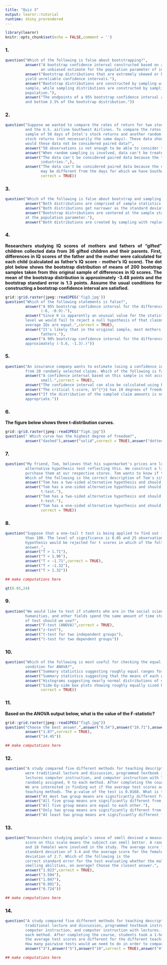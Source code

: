 ```yaml
---
title: "Quiz 3"
output: learnr::tutorial
runtime: shiny_prerendered
---
```


```r
library(learnr)
knitr::opts_chunk$set(echo = FALSE,comment = '')
```

<style>body{text-align: justify}</style>

### 1.

```r
question("Which of the following is false about bootstrapping?",
         answer("A bootstrap confidence interval constructed based on a biased sample will still yield 
                an unbiased estimate for the population parameter of interest.",correct = TRUE),
         answer("Bootstrap distributions that are extremely skewed or have isolated clumps of values may
         yield unreliable confidence intervals."),
         answer("Bootstrap distributions are constructed by sampling with replacement from the original 
         sample, while sampling distributions are constructed by sampling with replacement from the 
         population."),
         answer("The endpoints of a 95% bootstrap confidence interval are the cutoff values for the top 
         and bottom 2.5% of the bootstrap distribution."))
```

### 2.

```r
question("Suppose we wanted to compare the rates of return for two stocks: the technology company Intel 
         and the U.S. airline Southwest Airlines. To compare the rates of return, we take a random 
         sample of 50 days of Intel's stock returns and another random sample of 50 days for Southwest's
         stock returns (not necessarily the same days). These data should not be treated as paired. Why 
         would these data not be considered paired data?",
         answer("50 observations is not enough to be able to consider the data as paired."),
         answer("When random sampling is involved, data can't be treated as paired."),
         answer("The data can't be considered paired data because the two companies are in different
                industries.",),
         answer("The data can't be considered paired data because the days for which we have Intel data 
                may be different from the days for which we have Southwest Airlines data.",
                correct = TRUE))
```

### 3.

```r
question("Which of the following is false about bootstrap and sampling distributions?",
         answer("Both distributions are comprised of sample statistics."),
         answer("Both distributions get narrower as the standard deviation decreases."),
         answer("Bootstrap distributions are centered at the sample statistic, sampling distributions are centered
         at the population parameter."),
         answer("Both distributions are created by sampling with replacement from the population.",correct = TRUE))
```

### 4.

<b>Researchers studying IQ scores of mothers and fathers of "gifted" children collected data from 36 gifted
children and their parents. First, differences in IQ scores of the father and the mother were calculated for each
child (calculated as father's IQ score - mother's IQ score). The dot plot below shows the bootstrap distribution of
means of 200 bootstrap samples taken from this original sample of differences in IQ scores. The mean of the
bootstrap distribution is approximately -3.48 points and the bootstrap standard error is 1.3 points. Assume the
usual conditions for constructing a bootstrap confidence interval are satisfied. </b>

```r
grid::grid.raster(jpeg::readJPEG('fig3.jpg'))
question("Which of the following statements is false?",
         answer("A 95% bootstrap confidence interval for the difference in IQ scores is approximately 
                (-6, -0.9)."),
         answer("Since 0 is apparently an unusual value for the statistic, then at the 5% significance
         level we would fail to reject a null hypothesis of that claims that the fathers' and mothers' 
         average IQs are equal.",correct = TRUE),
         answer("It's likely that in the original sample, most mothers had higher IQ scores than the 
                fathers."),
         answer("A 90% bootstrap confidence interval for the difference in IQ scores would is 
         approximately (-5.6, -1.3).)"))
```

### 5.

```r
question("An insurance company wants to estimate (using a confidence interval) its average claim amount using data 
         from 20 randomly selected claims. Which of the following is false?",
         answer("A confidence interval based on this sample is not accurate since the sample size is 
                small.",correct = TRUE),
         answer("The confidence interval can also be calculated using bootstrapping."),
         answer("The critical t-score, $t^{*}$ has 19 degrees of freedom."),
         answer("If the distribution of the sampled claim amounts is not extremely skewed, a T interval is
         appropriate."))
```

### 6.

<b>The figure below shows three t-distribution curves.</b>

```r
grid::grid.raster(jpeg::readJPEG("fig4.jpg"))
question(" Which curve has the highest degree of freedom?",
         answer("dashed"),answer("solid",correct = TRUE),answer("dotted"))
```

### 7.

```r
question("My friend, Tom, believes that his supermarket's prices are lower than mine, and sets an 
         alternative hypothesis test reflecting this. We construct a list of 10 identical items and 
         purchase them at our respective stores. Tom wants to know if these data support his hypothesis.
         Which of the following is the correct description of Tom's situation?",
         answer("Tom has a two-sided alternative hypothesis and should do a paired t-test."),
         answer("Tom has a one-sided alternative hypothesis and should do an independent samples 
                t-test."),
         answer("Tom has a two-sided alternative hypothesis and should do an independent samples 
                t-test."),
         answer("Tom has a one-sided alternative hypothesis and should do a paired t-test.",
                correct = TRUE))
```

### 8.

```r
question("Suppose that a one-tail t test is being applied to find out if the population mean is less 
         than 100. The level of significance is 0.05 and 25 observations were sampled. The null 
         hypothesis would be rejected for t scores in which of the following regions? Choose the best 
         answer.",
         answer("T > 1.71"),
         answer("T < 1.96"),
         answer("T < −1.71",correct = TRUE),
         answer("T < −1.32"),
         answer("T > 1.32"))
```

```r
## make computations here

```

```r
qt(0.05,24)
```

### 9.

```r
question("We would like to test if students who are in the social sciences, natural sciences, arts & 
         humanities, and other fields spend the same amount of time studying for this course. What type
         of test should we use?",
         answer("F-test (ANOVA)",correct = TRUE),
         answer("z-test"),
         answer("t-test for two independent groups"),
         answer("t-test for two dependent groups"))
```

### 10.

```r
question("Which of the following is most useful for checking the equal variance across groups
         condition for ANOVA?",
         answer("Summary statistics suggesting roughly equal ranges for each group."),
         answer("Summary statistics suggesting that the means of each group are roughly equal."),
         answer("Histograms suggesting nearly normal distributions of data in each group."),
         answer("Side-by-side box plots showing roughly equally sized boxes for each group.",
                correct = TRUE))
```

### 11.

<b>Based on the ANOVA output below, what is the value of the F-statistic?</b>

```r
grid::grid.raster(jpeg::readJPEG("fig5.jpg"))
question("Choose the best answer.",answer("0.54"),answer("10.71"),answer("27.00"),
         answer("1.87",correct = TRUE),
         answer("14.45"))
```

```r
## make computations here

```

### 12.

```r
question("A study compared five different methods for teaching descriptive statistics. The five methods 
         were traditional lecture and discussion, programmed textbook instruction, programmed text with 
         lectures computer instruction, and computer instruction with lectures. 45 students were 
         randomly assigned, 9 to each method. After completing the course, students took a 1-hour exam.
         We are interested in finding out if the average test scores are different for the different 
         teaching methods. The p-value of the test is 0.0168. What is the conclusion of the test?",
         answer("At most two group means are significantly different from each other."),
         answer("All five group means are significantly different from each other."),
         answer("All five group means are equal to each other."),
         answer("Only two group means are significantly different from each other."),
         answer("At least two group means are significantly different from each other.",correct = TRUE))
```

### 13.

```r
question("Researchers studying people’s sense of smell devised a measure of smelling ability. A higher 
         score on this scale means the subject can smell better. A random sample of 36 people (18 male 
         and 18 female) were involved in the study. The average score for the males was 10 with a 
         standard deviation of 3.4 and the average score for the females was 11 with a standard 
         deviation of 2.7. Which of the following is the
         correct standard error for the test evaluating whether the males and females have differing 
         smelling abilities, on average? Choose the closest answer.",
         answer("1.023",correct = TRUE),
         answer("3.504"),
         answer("1.047"),
         answer("0.801"),
         answer("0.724"))
```

```r
## make computations here

```

### 14.

```r
question("A study compared five different methods for teaching descriptive statistics. The five methods were
         traditional lecture and discussion, programmed textbook instruction, programmed text with lectures
         computer instruction, and computer instruction with lectures. 45 students were randomly assigned, 9 to
         each method. After completing the course, students took a 1-hour exam. We are interested in finding out if
         the average test scores are different for the different teaching methods.</br></br>
         How many pairwise tests would we need to do in order to compare all pairs of means to each other?",
         answer("3"),answer("5"),answer("10",correct = TRUE),answer("4"),answer("20"))
```

```r
## make computations here

```